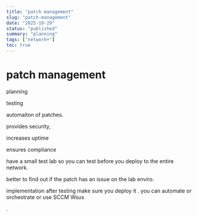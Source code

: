 ```yaml
---
title: "patch management"
slug: "patch-management"
date: "2025-10-29"
status: "published"
summary: "planning"
tags: ["network+"]
toc: true
---
```


# patch management

planning

testing 

automaiton of patches. 

provides security, 

increases uptime 

ensures compliance 

have a small test lab so you can test before you deploy to the entire network. 

better to find out if the patch has an issue on the lab enviro. 

implementation after testing make sure you deploy it . you can automate or orchestrate or use SCCM Wsus 

.